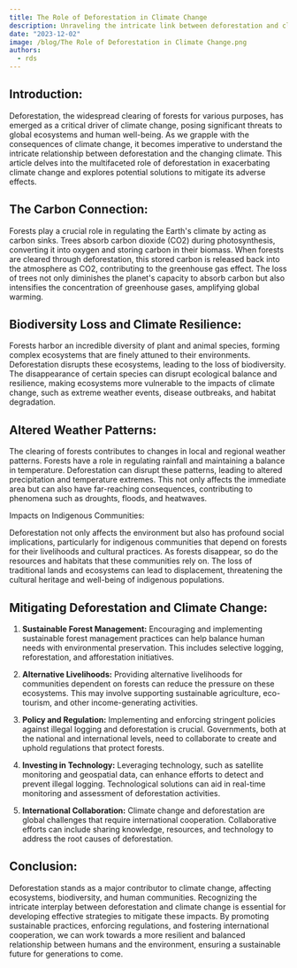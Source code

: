 ```yaml
---
title: The Role of Deforestation in Climate Change
description: Unraveling the intricate link between deforestation and climate change, examining how widespread forest loss contributes to greenhouse gas emissions, biodiversity decline, and the global environmental impact
date: "2023-12-02"
image: /blog/The Role of Deforestation in Climate Change.png
authors:
  - rds
---
```


## Introduction:

Deforestation, the widespread clearing of forests for various purposes, has emerged as a critical driver of climate change, posing significant threats to global ecosystems and human well-being. As we grapple with the consequences of climate change, it becomes imperative to understand the intricate relationship between deforestation and the changing climate. This article delves into the multifaceted role of deforestation in exacerbating climate change and explores potential solutions to mitigate its adverse effects.

## The Carbon Connection:

Forests play a crucial role in regulating the Earth's climate by acting as carbon sinks. Trees absorb carbon dioxide (CO2) during photosynthesis, converting it into oxygen and storing carbon in their biomass. When forests are cleared through deforestation, this stored carbon is released back into the atmosphere as CO2, contributing to the greenhouse gas effect. The loss of trees not only diminishes the planet's capacity to absorb carbon but also intensifies the concentration of greenhouse gases, amplifying global warming.

## Biodiversity Loss and Climate Resilience:

Forests harbor an incredible diversity of plant and animal species, forming complex ecosystems that are finely attuned to their environments. Deforestation disrupts these ecosystems, leading to the loss of biodiversity. The disappearance of certain species can disrupt ecological balance and resilience, making ecosystems more vulnerable to the impacts of climate change, such as extreme weather events, disease outbreaks, and habitat degradation.

## Altered Weather Patterns:

The clearing of forests contributes to changes in local and regional weather patterns. Forests have a role in regulating rainfall and maintaining a balance in temperature. Deforestation can disrupt these patterns, leading to altered precipitation and temperature extremes. This not only affects the immediate area but can also have far-reaching consequences, contributing to phenomena such as droughts, floods, and heatwaves.

Impacts on Indigenous Communities:

Deforestation not only affects the environment but also has profound social implications, particularly for indigenous communities that depend on forests for their livelihoods and cultural practices. As forests disappear, so do the resources and habitats that these communities rely on. The loss of traditional lands and ecosystems can lead to displacement, threatening the cultural heritage and well-being of indigenous populations.

## Mitigating Deforestation and Climate Change:

1. **Sustainable Forest Management:**
   Encouraging and implementing sustainable forest management practices can help balance human needs with environmental preservation. This includes selective logging, reforestation, and afforestation initiatives.

2. **Alternative Livelihoods:**
   Providing alternative livelihoods for communities dependent on forests can reduce the pressure on these ecosystems. This may involve supporting sustainable agriculture, eco-tourism, and other income-generating activities.

3. **Policy and Regulation:**
   Implementing and enforcing stringent policies against illegal logging and deforestation is crucial. Governments, both at the national and international levels, need to collaborate to create and uphold regulations that protect forests.

4. **Investing in Technology:**
   Leveraging technology, such as satellite monitoring and geospatial data, can enhance efforts to detect and prevent illegal logging. Technological solutions can aid in real-time monitoring and assessment of deforestation activities.

5. **International Collaboration:**
   Climate change and deforestation are global challenges that require international cooperation. Collaborative efforts can include sharing knowledge, resources, and technology to address the root causes of deforestation.

## Conclusion:

Deforestation stands as a major contributor to climate change, affecting ecosystems, biodiversity, and human communities. Recognizing the intricate interplay between deforestation and climate change is essential for developing effective strategies to mitigate these impacts. By promoting sustainable practices, enforcing regulations, and fostering international cooperation, we can work towards a more resilient and balanced relationship between humans and the environment, ensuring a sustainable future for generations to come.